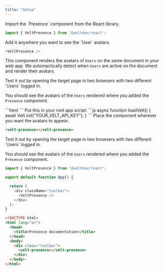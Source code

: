 ```yaml
---
title: "Setup"
---
```



<Tabs>
  <Tab title="React / Next.js">


<Steps titleSize="h2">

<Step title="Import Presence Component">
Import the `Presence` component from the React library.

```js
import { VeltPresence } from '@veltdev/react';
```

</Step>

<Step title="Add Presence Component">
Add it anywhere you want to see the `User` avatars.

```js
<VeltPresence />
```

This component renders the avatars of `Users` on the same document in your web app. We automactically detect when `Users` are active on the document and render their avatars.

</Step>

<Step title="Test Integration">
Test it out by opening the target page in two browsers with two different `Users` logged in.

You should see the avatars of the `Users` rendered where you added the `Presence` component.

</Step>


</Steps>

</Tab>

<Tab title="HTML">
<Steps titleSize="h2">

<Step title="Import the Velt Script tag">
```html
  <script type="module" src="https://cdn.jsdelivr.net/npm/@veltdev/sdk@1.0.11/velt.js" onload="loadVelt()"></script>
```
</Step>

<Step title="Initialize with your API Key">
Put this in your root app script:
```js
async function loadVelt() {
    await Velt.init("YOUR_VELT_API_KEY");
}
```
</Step>

<Step title="Place the <velt-presence> component">
Place the component wherever you want the avatars to appear.

```html
<velt-presence></velt-presence>
```


</Step>

<Step title="Test Integration">
Test it out by opening the target page in two browsers with two different `Users` logged in.

You should see the avatars of the `Users` rendered where you added the `Presence` component.

</Step>
</Steps>
   



  </Tab>
</Tabs>

<RequestExample>

```js React
import { VeltPresence } from '@veltdev/react';

export default function App() {

  return (
    <div className="toolbar">
      <VeltPresence />
    </div>
  );
}
```



```html HTML
<!DOCTYPE html>
<html lang="en">
  <head>
    <title>Presence documentation</title>
  </head>
  <body>
    <div class="toolbar">
      <velt-presence></velt-presence>
    </div>
  </body>
</html>
```

</RequestExample>
